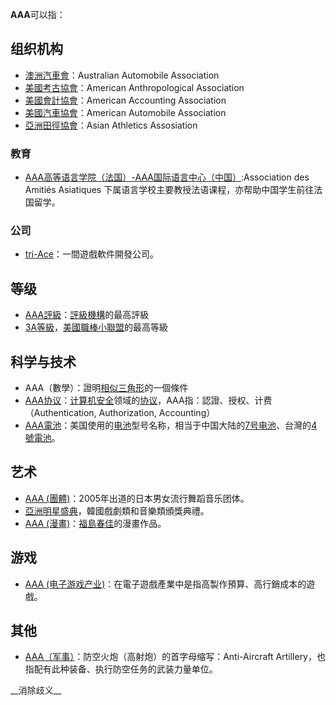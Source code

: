 '''AAA'''可以指：
== 组织机构 ==
* [[澳洲汽車會|澳洲汽車會]]：Australian Automobile Association
* [[美國考古協會|美國考古協會]]：American Anthropological Association
* [[美國會計協會|美國會計協會]]：American Accounting Association
* [[美國汽車協會|美國汽車協會]]：American Automobile Association
* [[亞洲田徑協會|亞洲田徑協會]]：Asian Athletics Assosiation

=== 教育 ===
* [[AAA高等语言学院（法国）-AAA国际语言中心（中国）|AAA高等语言学院（法国）-AAA国际语言中心（中国）]]:Association des Amitiés Asiatiques 下属语言学校主要教授法语课程，亦帮助中国学生前往法国留学。

=== 公司 ===
* [[tri-Ace|tri-Ace]]：一間遊戲軟件開發公司。

== 等级 ==
* [[AAA評級|AAA評級]]：[[評級機構|評級機構]]的最高評級
* [[3A等級|3A等級]]，[[美國職棒小聯盟|美國職棒小聯盟]]的最高等級

== 科学与技术 ==
* AAA（數學）：證明[[相似三角形|相似三角形]]的一個條件
* [[AAA协议|AAA协议]]：[[计算机安全|计算机安全]]领域的[[协议|协议]]，AAA指：認證、授权、计费（Authentication, Authorization, Accounting）
* [[AAA電池|AAA電池]]：美国使用的[[电池|电池]]型号名称，相当于中国大陆的[[7号电池|7号电池]]、台灣的[[4號電池|4號電池]]。

== 艺术 ==
* [[AAA_(團體)|AAA (團體)]]：2005年出道的日本男女流行舞蹈音乐团体。
* [[亞洲明星盛典|亞洲明星盛典]]，韓國戲劇類和音樂類頒獎典禮。
* [[AAA_(漫畫)|AAA (漫畫)]]：[[福島春佳|福島春佳]]的漫畫作品。

== 游戏 ==
* [[AAA_(电子游戏产业)|AAA (电子游戏产业)]]：在電子遊戲產業中是指高製作預算、高行銷成本的遊戲。

== 其他 ==
* [[高射炮|AAA（军事）]]：防空火炮（高射炮）的首字母缩写：Anti-Aircraft Artillery，也指配有此种装备、执行防空任务的武装力量单位。

{{disambig|Cat=三字拉丁字母縮寫消歧義}}
__消除歧义__